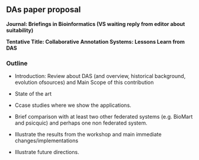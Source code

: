 == DAs paper proposal ==

'''Journal: Briefings in Bioinformatics (VS waiting reply from editor about suitability)'''

'''Tentative Title: Collaborative Annotation Systems: Lessons Learn from DAS'''

=== Outline ===

* Introduction: Review about DAS (and overview, historical background, evolution ofsources) and Main Scope of this contribution

* State of the art

* Ccase studies where we show the applications.

* Brief comparison with at least two other federated systems (e.g. BioMart and psicquic) and perhaps one non federated system.

* Illustrate the results from the workshop and main immediate changes/implementations

* Illustrate future directions.